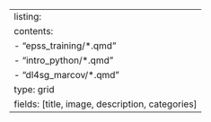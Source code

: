 ---
listing: 
  contents: 
    - "epss_training/*.qmd"
    - "intro_python/*.qmd"
    - "dl4sg_marcov/*.qmd"
  type: grid
  fields: [title, image, description, categories]
---